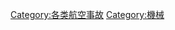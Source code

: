 {{Catnav|頁面分類|社会|人类社会|交通|航空|航空事故}}
{{Catnav|頁面分類|社会|人类社会|交通|交通事故|航空事故}}
{{Catnav|頁面分類|历史|各種主題的歷史|灾难|交通事故|航空事故}}
{{Catnav|頁面分類|人类社会|科技|航空航天|航空|航空事故}}
{{Catnav|頁面分類|人类社会|科技|工程技术|航空|航空事故}}
{{Catnav|頁面分類|人类社会|科技|交通|航空|航空事故}}
{{Catnav|頁面分類|人类社会|科技|交通|交通事故|航空事故}}
{{Catnav|頁面分類|人类社会|安全|灾难|交通事故|航空事故}}

[[Category:各类航空事故|Category:各类航空事故]]
[[Category:機械|Category:機械]]